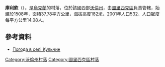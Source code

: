{{coord|51|6|17|N|24|27|54|E|scale:30000|display=title}}

'''庫利欽'''（{{lang-uk|Кульчин}}），是[[烏克蘭|烏克蘭]]的村落，位於該國西部[[沃倫州|沃倫州]]，由[[圖里西克區|圖里西克區]]負責管轄，始建於1508年，面積37.78平方公里，海拔高度182米，2001年人口532，人口密度每平方公里14.08人。

==參考資料==
* [http://weather.in.ua/ua/volynskaja/12726 Погода в селі Кульчин] {{Wayback|url=http://weather.in.ua/ua/volynskaja/12726 |date=20111219113223 }}

[[Category:沃倫州村落|Category:沃倫州村落]]
[[Category:圖里西克區村落|Category:圖里西克區村落]]


{{Volyn-geo-stub}}